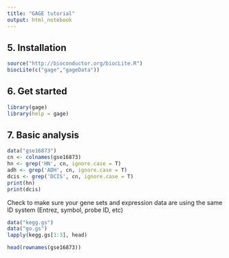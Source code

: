 ```yaml
---
title: "GAGE tutorial"
output: html_notebook
---
```


## 5. Installation

```r
source("http://bioconductor.org/biocLite.R")
biocLite(c("gage","gageData"))
```

## 6. Get started

```r
library(gage)
library(help = gage)
```

## 7. Basic analysis

```r
data("gse16873")
cn <- colnames(gse16873)
hn <- grep('HN', cn, ignore.case = T)
adh <- grep('ADH', cn, ignore.case = T)
dcis <- grep('DCIS', cn, ignore.case = T)
print(hn)
print(dcis)
```

Check to make sure your gene sets and expression data are using the same ID system (Entrez, symbol, probe ID, etc)

```r
data("kegg.gs")
data("go.gs")
lapply(kegg.gs[1:3], head)
```

```r
head(rownames(gse16873))
```










